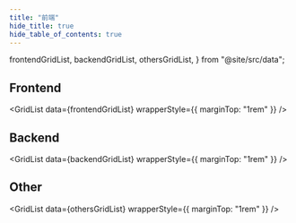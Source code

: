 ```yaml
---
title: "前端"
hide_title: true
hide_table_of_contents: true
---
```


  frontendGridList,
  backendGridList,
  othersGridList,
} from "@site/src/data";

## Frontend

<GridList data={frontendGridList} wrapperStyle={{ marginTop: "1rem" }} />

## Backend

<GridList data={backendGridList} wrapperStyle={{ marginTop: "1rem" }} />

## Other

<GridList data={othersGridList} wrapperStyle={{ marginTop: "1rem" }} />
